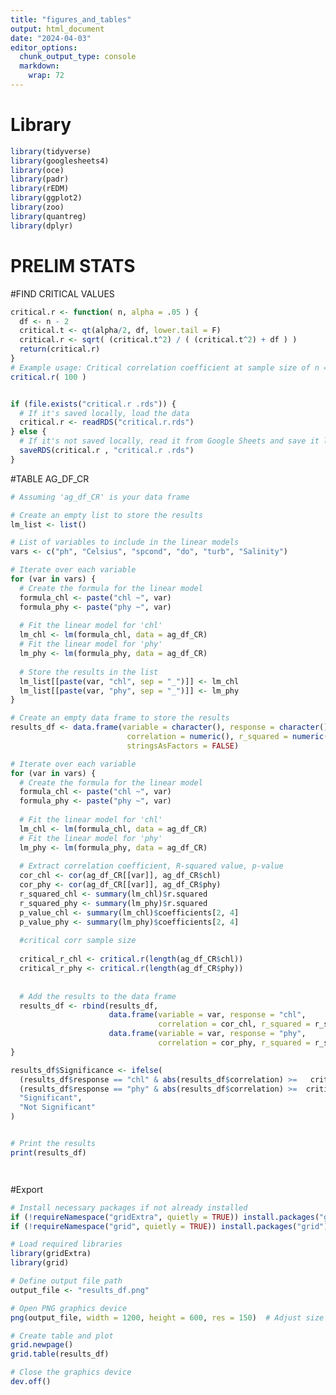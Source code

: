 ---
title: "figures_and_tables"
output: html_document
date: "2024-04-03"
editor_options: 
  chunk_output_type: console
  markdown: 
    wrap: 72
---

# Library

```{r}
library(tidyverse)
library(googlesheets4)
library(oce)
library(padr)
library(rEDM)
library(ggplot2)
library(zoo)
library(quantreg)
library(dplyr)

```


# PRELIM STATS 

#FIND CRITICAL VALUES

```{r}
critical.r <- function( n, alpha = .05 ) {
  df <- n - 2
  critical.t <- qt(alpha/2, df, lower.tail = F)
  critical.r <- sqrt( (critical.t^2) / ( (critical.t^2) + df ) )
  return(critical.r)
}
# Example usage: Critical correlation coefficient at sample size of n = 100
critical.r( 100 )


if (file.exists("critical.r .rds")) {
  # If it's saved locally, load the data
  critical.r <- readRDS("critical.r.rds")
} else {
  # If it's not saved locally, read it from Google Sheets and save it locally
  saveRDS(critical.r , "critical.r .rds")
}

```


#TABLE AG_DF_CR

```{r}
# Assuming 'ag_df_CR' is your data frame

# Create an empty list to store the results
lm_list <- list()

# List of variables to include in the linear models
vars <- c("ph", "Celsius", "spcond", "do", "turb", "Salinity")

# Iterate over each variable
for (var in vars) {
  # Create the formula for the linear model
  formula_chl <- paste("chl ~", var)
  formula_phy <- paste("phy ~", var)
  
  # Fit the linear model for 'chl'
  lm_chl <- lm(formula_chl, data = ag_df_CR)
  # Fit the linear model for 'phy'
  lm_phy <- lm(formula_phy, data = ag_df_CR)
  
  # Store the results in the list
  lm_list[[paste(var, "chl", sep = "_")]] <- lm_chl
  lm_list[[paste(var, "phy", sep = "_")]] <- lm_phy
}

```

```{r}
# Create an empty data frame to store the results
results_df <- data.frame(variable = character(), response = character(), 
                          correlation = numeric(), r_squared = numeric(), p_value = numeric(), critical_correlation = numeric(),
                          stringsAsFactors = FALSE)

# Iterate over each variable
for (var in vars) {
  # Create the formula for the linear model
  formula_chl <- paste("chl ~", var)
  formula_phy <- paste("phy ~", var)
  
  # Fit the linear model for 'chl'
  lm_chl <- lm(formula_chl, data = ag_df_CR)
  # Fit the linear model for 'phy'
  lm_phy <- lm(formula_phy, data = ag_df_CR)
  
  # Extract correlation coefficient, R-squared value, p-value
  cor_chl <- cor(ag_df_CR[[var]], ag_df_CR$chl)
  cor_phy <- cor(ag_df_CR[[var]], ag_df_CR$phy)
  r_squared_chl <- summary(lm_chl)$r.squared
  r_squared_phy <- summary(lm_phy)$r.squared
  p_value_chl <- summary(lm_chl)$coefficients[2, 4]
  p_value_phy <- summary(lm_phy)$coefficients[2, 4]
  
  #critical corr sample size
  
  critical_r_chl <- critical.r(length(ag_df_CR$chl))
  critical_r_phy <- critical.r(length(ag_df_CR$phy))
  
  
  # Add the results to the data frame
  results_df <- rbind(results_df, 
                      data.frame(variable = var, response = "chl",  
                                 correlation = cor_chl, r_squared = r_squared_chl, p_value = p_value_chl),
                      data.frame(variable = var, response = "phy",
                                 correlation = cor_phy, r_squared = r_squared_phy, p_value = p_value_phy))
}

results_df$Significance <- ifelse(
  (results_df$response == "chl" & abs(results_df$correlation) >=   critical_r_chl) |
  (results_df$response == "phy" & abs(results_df$correlation) >=  critical_r_phy),
  "Significant",
  "Not Significant"
)


# Print the results
print(results_df)




```

#Export 
```{r}


# Install necessary packages if not already installed
if (!requireNamespace("gridExtra", quietly = TRUE)) install.packages("gridExtra")
if (!requireNamespace("grid", quietly = TRUE)) install.packages("grid")

# Load required libraries
library(gridExtra)
library(grid)

# Define output file path
output_file <- "results_df.png"

# Open PNG graphics device
png(output_file, width = 1200, height = 600, res = 150)  # Adjust size & resolution

# Create table and plot
grid.newpage()
grid.table(results_df)

# Close the graphics device
dev.off()


```
